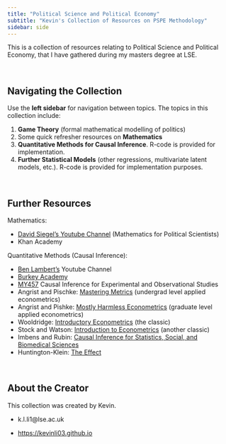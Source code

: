 ```yaml
---
title: "Political Science and Political Economy"
subtitle: "Kevin's Collection of Resources on PSPE Methodology"
sidebar: side
---
```


This is a collection of resources relating to Political Science and Political Economy, that I have gathered during my masters degree at LSE.

<br />

## Navigating the Collection

Use the **left sidebar** for navigation between topics. The topics in this collection include:

1.  **Game Theory** (formal mathematical modelling of politics)
2.  Some quick refresher resources on **Mathematics**
3.  **Quantitative Methods for Causal Inference**. R-code is provided for implementation.
4.  **Further Statistical Models** (other regressions, multivariate latent models, etc.). R-code is provided for implementation purposes.

<br />

## Further Resources

Mathematics:

-   [David Siegel's Youtube Channel](https://www.youtube.com/@DaveASiegel/playlists) (Mathematics for Political Scientists)
-   Khan Academy

Quantitative Methods (Causal Inference):

-   [Ben Lambert's](https://www.youtube.com/channel/UC3tFZR3eL1bDY8CqZDOQh-w) Youtube Channel
-   [Burkey Academy](https://www.burkeyacademy.com/microeconomics)
-   [MY457](https://lse-my457.github.io) Causal Inference for Experimental and Observational Studies
-   Angrist and Pischke: [Mastering Metrics]{.underline} (undergrad level applied econometrics)
-   Angrist and Pishke: [Mostly Harmless Econometrics]{.underline} (graduate level applied econometrics)
-   Wooldridge: [Introductory Econometrics]{.underline} (the classic)
-   Stock and Watson: [Introduction to Econometrics]{.underline} (another classic)
-   Imbens and Rubin: [Causal Inference for Statistics, Social, and Biomedical Sciences]{.underline}
-   Huntington-Klein: [The Effect]{.underline}

<br />

## About the Creator

This collection was created by Kevin.

-   k.l.li1\@lse.ac.uk

-   [https://kevinli03.github.io](https://kevinli03.github.io/)
